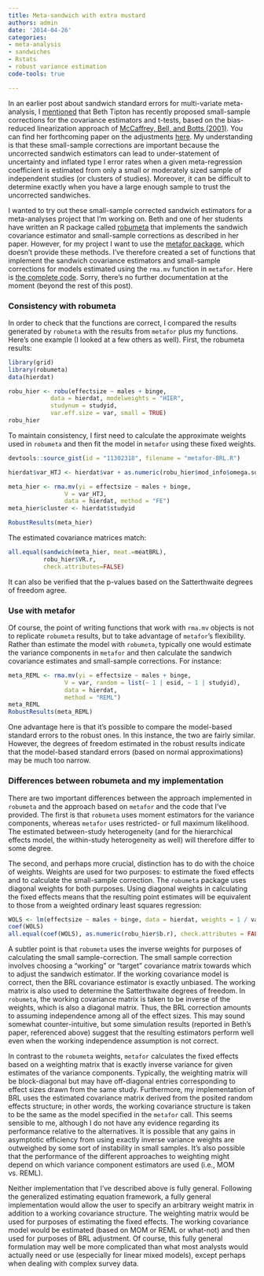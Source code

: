 ```yaml
---
title: Meta-sandwich with extra mustard
authors: admin
date: '2014-04-26'
categories:
- meta-analysis
- sandwiches
- Rstats
- robust variance estimation
code-tools: true

---
```


In an earlier post about sandwich standard errors for multi-variate meta-analysis, I [mentioned](/Robust-meta-analysis-1/) that Beth Tipton has recently proposed small-sample corrections for the covariance estimators and t-tests, based on the bias-reduced linearization approach of [McCaffrey, Bell, and Botts (2001)](http://www.amstat.org/sections/SRMS/Proceedings/y2001/Proceed/00264.pdf). 
You can find her forthcoming paper on the adjustments [here](http://dx.doi.org/10.1037/met0000011). 
My understanding is that these small-sample corrections are important because the uncorrected sandwich estimators can lead to under-statement of uncertainty and inflated type I error rates when a given meta-regression coefficient is estimated from only a small or moderately sized sample of independent studies (or clusters of studies). 
Moreover, it can be difficult to determine exactly when you have a large enough sample to trust the uncorrected sandwiches. 

I wanted to try out these small-sample corrected sandwich estimators for a meta-analyses project that I'm working on. Beth and one of her students have written an R package called [robumeta](http://cran.r-project.org/web/packages/robumeta/index.html) that implements the sandwich covariance estimator and small-sample corrections as described in her paper. 
However, for my project I want to use the [metafor package](http://www.metafor-project.org/), which doesn't provide these methods. 
I've therefore created a set of functions that implement the sandwich covariance estimators and small-sample corrections for models estimated using the `rma.mv` function in `metafor`. 
Here is [the complete code](https://gist.github.com/jepusto/11302318). Sorry, there's no further documentation at the moment (beyond the rest of this post).

### Consistency with robumeta

In order to check that the functions are correct, I compared the results generated by `robumeta` with the results from `metafor` plus my functions. Here's one example (I looked at a few others as well). First, the robumeta results:
```r
library(grid)
library(robumeta)
data(hierdat)

robu_hier <- robu(effectsize ~ males + binge,
            data = hierdat, modelweights = "HIER",
            studynum = studyid,
            var.eff.size = var, small = TRUE)
robu_hier
```

To maintain consistency, I first need to calculate the approximate weights used in `robumeta` and then fit the model in `metafor` using these fixed weights. 

```r
devtools::source_gist(id = "11302318", filename = "metafor-BRL.R")

hierdat$var_HTJ <- hierdat$var + as.numeric(robu_hier$mod_info$omega.sq) + as.numeric(robu_hier$mod_info$tau.sq)

meta_hier <- rma.mv(yi = effectsize ~ males + binge, 
                V = var_HTJ, 
                data = hierdat, method = "FE")
meta_hier$cluster <- hierdat$studyid

RobustResults(meta_hier)
```

The estimated covariance matrices match:
```r
all.equal(sandwich(meta_hier, meat.=meatBRL), 
          robu_hier$VR.r, 
          check.attributes=FALSE)
```

It can also be verified that the p-values based on the Satterthwaite degrees of freedom agree.

### Use with metafor

Of course, the point of writing functions that work with `rma.mv` objects is not to replicate `robumeta` results, but to take advantage of `metafor`'s flexibility. Rather than estimate the model with `robumeta`, typically one would estimate the variance components in `metafor` and then calculate the sandwich covariance estimates and small-sample corrections. For instance:

```r
meta_REML <- rma.mv(yi = effectsize ~ males + binge, 
                V = var, random = list(~ 1 | esid, ~ 1 | studyid), 
                data = hierdat,
                method = "REML")
meta_REML
RobustResults(meta_REML)
```

One advantage here is that it's possible to compare the model-based standard errors to the robust ones. In this instance, the two are fairly similar. However, the degrees of freedom estimated in the robust results indicate that the model-based standard errors (based on normal approximations) may be much too narrow.

### Differences between robumeta and my implementation

There are two important differences between the approach implemented in `robumeta` and the approach based on `metafor` and the code that I've provided. The first is that `robumeta` uses moment estimators for the variance components, whereas `metafor` uses restricted- or full maximum likelihood. The estimated between-study heterogeneity (and for the hierarchical effects model, the within-study heterogeneity as well) will therefore differ to some degree. 

The second, and perhaps more crucial, distinction has to do with the choice of weights. Weights are used for two purposes: to estimate the fixed effects and to calculate the small-sample correction. The `robumeta` package uses diagonal weights for both purposes. Using diagonal weights in calculating the fixed effects means that the resulting point estimates will be equivalent to those from a weighted ordinary least squares regression: 

```r
WOLS <- lm(effectsize ~ males + binge, data = hierdat, weights = 1 / var_HTJ)
coef(WOLS)
all.equal(coef(WOLS), as.numeric(robu_hier$b.r), check.attributes = FALSE)
```

A subtler point is that `robumeta` uses the inverse weights for purposes of calculating the small sample-correction. The small sample correction involves choosing a "working" or "target" covariance matrix towards which to adjust the sandwich estimator. If the working covariance model is correct, then the BRL covariance estimator is exactly unbiased. The working matrix is also used to determine the Satterthwaite degrees of freedom. In `robumeta`, the working covariance matrix is taken to be inverse of the weights, which is also a diagonal matrix. Thus, the BRL correction amounts to assuming independence among all of the effect sizes. This may sound somewhat counter-intuitive, but  some simulation results (reported in Beth's paper, referenced above) suggest that the resulting estimators perform well even when the working independence assumption is not correct.

In contrast to the `robumeta` weights, `metafor` calculates the fixed effects based on a weighting matrix that is exactly inverse variance for given estimates of the variance components. Typically, the weighting matrix will be block-diagonal but may have off-diagonal entries corresponding to effect sizes drawn from the same study. Furthermore, my implementation of BRL uses the estimated covariance matrix derived from the posited random effects structure; in other words, the working covariance structure is taken to be the same as the model specified in the `metafor` call. This seems sensible to me, although I do not have any evidence regarding its performance relative to the alternatives. It is possible that any gains in asymptotic efficiency from using exactly inverse variance weights are outweighed by some sort of instability in small samples. It's also possible that the performance of the different approaches to weighting might depend on which variance component estimators are used (i.e., MOM vs. REML). 

Neither implementation that I've described above is fully general. Following the generalized estimating equation framework, a fully general implementation would allow the user to specify an arbitrary weight matrix in addition to a working covariance structure. The weighting matrix would be used for purposes of estimating the fixed effects. The working covariance model would be estimated (based on MOM or REML or what-not) and then used for purposes of BRL adjustment. Of course, this fully general formulation may well be more complicated than what most analysts would actually need or use (especially for linear mixed models), except perhaps when dealing with complex survey data. 
